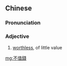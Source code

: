 {{also|不值钱}}
==Chinese==
{{zh-forms|s=不值钱|type=12}}

===Pronunciation===
{{zh-pron
|m=不zhíqián
|c=bat1 zik6 cin4-2
|cat=a
}}

===Adjective===
{{zh-adj}}

# [[worthless]], of little value

[[mg:不值錢]]